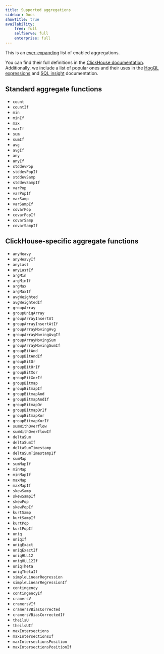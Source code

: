 ```yaml
---
title: Supported aggregations
sidebar: Docs
showTitle: true
availability:
    free: full
    selfServe: full
    enterprise: full
---
```


This is an [ever-expanding](https://github.com/PostHog/posthog/blob/dfce91d924fe038568c626416fa23e67d0f0906f/posthog/hogql/constants.py#L489) list of enabled aggregations.

You can find their full definitions in the [ClickHouse documentation](https://clickhouse.com/docs/en/sql-reference/aggregate-functions/reference). Additionally, we include a list of popular ones and their uses in the [HogQL expressions](/docs/hogql/expressions#functions-and-aggregations) and [SQL insight](/docs/product-analytics/sql#useful-functions) documentation.

## Standard aggregate functions

- `count`
- `countIf`
- `min`
- `minIf`
- `max`
- `maxIf`
- `sum`
- `sumIf`
- `avg`
- `avgIf`
- `any`
- `anyIf`
- `stddevPop`
- `stddevPopIf`
- `stddevSamp`
- `stddevSampIf`
- `varPop`
- `varPopIf`
- `varSamp`
- `varSampIf`
- `covarPop`
- `covarPopIf`
- `covarSamp`
- `covarSampIf`

## ClickHouse-specific aggregate functions

- `anyHeavy`
- `anyHeavyIf`
- `anyLast`
- `anyLastIf`
- `argMin`
- `argMinIf`
- `argMax`
- `argMaxIf`
- `avgWeighted`
- `avgWeightedIf`
- `groupArray`
- `groupUniqArray`
- `groupArrayInsertAt`
- `groupArrayInsertAtIf`
- `groupArrayMovingAvg`
- `groupArrayMovingAvgIf`
- `groupArrayMovingSum`
- `groupArrayMovingSumIf`
- `groupBitAnd`
- `groupBitAndIf`
- `groupBitOr`
- `groupBitOrIf`
- `groupBitXor`
- `groupBitXorIf`
- `groupBitmap`
- `groupBitmapIf`
- `groupBitmapAnd`
- `groupBitmapAndIf`
- `groupBitmapOr`
- `groupBitmapOrIf`
- `groupBitmapXor`
- `groupBitmapXorIf`
- `sumWithOverflow`
- `sumWithOverflowIf`
- `deltaSum`
- `deltaSumIf`
- `deltaSumTimestamp`
- `deltaSumTimestampIf`
- `sumMap`
- `sumMapIf`
- `minMap`
- `minMapIf`
- `maxMap`
- `maxMapIf`
- `skewSamp`
- `skewSampIf`
- `skewPop`
- `skewPopIf`
- `kurtSamp`
- `kurtSampIf`
- `kurtPop`
- `kurtPopIf`
- `uniq`
- `uniqIf`
- `uniqExact`
- `uniqExactIf`
- `uniqHLL12`
- `uniqHLL12If`
- `uniqTheta`
- `uniqThetaIf`
- `simpleLinearRegression`
- `simpleLinearRegressionIf`
- `contingency`
- `contingencyIf`
- `cramersV`
- `cramersVIf`
- `cramersVBiasCorrected`
- `cramersVBiasCorrectedIf`
- `theilsU`
- `theilsUIf`
- `maxIntersections`
- `maxIntersectionsIf`
- `maxIntersectionsPosition`
- `maxIntersectionsPositionIf`
